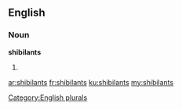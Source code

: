 ==English==

===Noun===
'''shibilants'''

# {{plural of|[[shibilant]]}}

[[Category:English plurals]]

[[ar:shibilants]]
[[fr:shibilants]]
[[ku:shibilants]]
[[my:shibilants]]